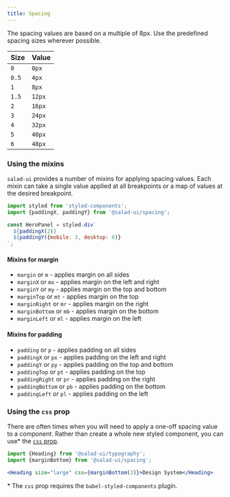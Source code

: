 ```yaml
---
title: Spacing
---
```


The spacing values are based on a multiple of 8px. Use the predefined spacing sizes wherever possible.

|Size|Value    |
|----|---------|
|`0`   |`0px`  |
|`0.5` |`4px`  |
|`1`   |`8px`  |
|`1.5` |`12px` |
|`2`   |`16px` |
|`3`   |`24px` |
|`4`   |`32px` |
|`5`   |`40px` |
|`6`   |`48px` |

### Using the mixins

`salad-ui` provides a number of mixins for applying spacing values. Each mixin can take a single value applied at 
all breakpoints or a map of values at the desired breakpoint.

```jsx
import styled from 'styled-components';
import {paddingX, paddingY} from '@salad-ui/spacing';

const HeroPanel = styled.div`
  ${paddingX(2)}
  ${paddingY({mobile: 3, desktop: 6)}
`;

```

#### Mixins for margin

- `margin` or `m` - applies margin on all sides
- `marginX` or `mx` - applies margin on the left and right
- `marginY` or `my` - applies margin on the top and bottom
- `marginTop` or `mt` - applies margin on the top
- `marginRight` or `mr` - applies margin on the right
- `marginBottom` or `mb` - applies margin on the bottom
- `marginLeft` or `ml` - applies margin on the left

#### Mixins for padding

- `padding` or `p` - applies padding on all sides
- `paddingX` or `px` - applies padding on the left and right
- `paddingY` or `py` - applies padding on the top and bottom
- `paddingTop` or `pt` - applies padding on the top
- `paddingRight` or `pr` - applies padding on the right
- `paddingBottom` or `pb` - applies padding on the bottom
- `paddingLeft` or `pl` - applies padding on the left

### Using the `css` prop

There are often times when you will need to apply a one-off spacing value to a component. Rather than create a whole
new styled component, you can use\* the [`css` prop](https://medium.com/styled-components/announcing-native-support-for-the-css-prop-in-styled-components-245ca5252feb).

```jsx
import {Heading} from '@salad-ui/typography';
import {marginBottom} from '@salad-ui/spacing';

<Heading size="large" css={marginBottom(3)}>Design System</Heading>

```

\* The `css` prop requires the `babel-styled-components` plugin.
